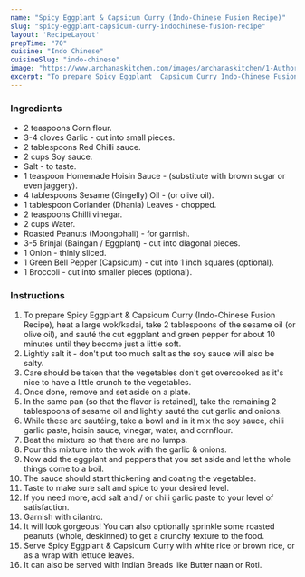 ---
name: "Spicy Eggplant & Capsicum Curry (Indo-Chinese Fusion Recipe)"
slug: "spicy-eggplant-capsicum-curry-indochinese-fusion-recipe"
layout: 'RecipeLayout'
prepTime: "70"
cuisine: "Indo Chinese"
cuisineSlug: "indo-chinese"
image: "https://www.archanaskitchen.com/images/archanaskitchen/1-Author/Lavanya_Krishna/Spicy_eggplant_capsicum_curry.jpg"
excerpt: "To prepare Spicy Eggplant  Capsicum Curry Indo-Chinese Fusion Recipe, heat a large wokkadai, take 2 tablespoons of the sesame oil or olive oil, and sauté the cut eggplant and green pepper for about 10 minutes until they become just a little soft"
---

### Ingredients

- 2 teaspoons Corn flour.
- 3-4 cloves Garlic - cut into small pieces.
- 2 tablespoons Red Chilli sauce.
- 2 cups Soy sauce.
- Salt - to taste.
- 1 teaspoon Homemade Hoisin Sauce - (substitute with brown sugar or even jaggery).
- 4 tablespoons Sesame (Gingelly) Oil - (or olive oil).
- 1 tablespoon Coriander (Dhania) Leaves - chopped.
- 2 teaspoons Chilli vinegar.
- 2 cups Water.
- Roasted Peanuts (Moongphali) - for garnish.
- 3-5 Brinjal (Baingan / Eggplant) - cut into diagonal pieces.
- 1 Onion - thinly sliced.
- 1 Green Bell Pepper (Capsicum) - cut into 1 inch squares (optional).
- 1 Broccoli - cut into smaller pieces (optional).

### Instructions

1. To prepare Spicy Eggplant & Capsicum Curry (Indo-Chinese Fusion Recipe), heat a large wok/kadai, take 2 tablespoons of the sesame oil (or olive oil), and sauté the cut eggplant and green pepper for about 10 minutes until they become just a little soft.
1. Lightly salt it - don't put too much salt as the soy sauce will also be salty.
1. Care should be taken that the vegetables don't get overcooked as it's nice to have a little crunch to the vegetables.
1. Once done, remove and set aside on a plate.
1. In the same pan (so that the flavor is retained), take the remaining 2 tablespoons of sesame oil and lightly sauté the cut garlic and onions.
1. While these are sautéing, take a bowl and in it mix the soy sauce, chili garlic paste, hoisin sauce, vinegar, water, and cornflour.
1. Beat the mixture so that there are no lumps.
1. Pour this mixture into the wok with the garlic & onions.
1. Now add the eggplant and peppers that you set aside and let the whole things come to a boil.
1. The sauce should start thickening and coating the vegetables.
1. Taste to make sure salt and spice to your desired level.
1. If you need more, add salt and / or chili garlic paste to your level of satisfaction.
1. Garnish with cilantro.
1. It will look gorgeous! You can also optionally sprinkle some roasted peanuts (whole, deskinned) to get a crunchy texture to the food.
1. Serve Spicy Eggplant & Capsicum Curry with white rice or brown rice, or as a wrap with lettuce leaves.
1. It can also be served with Indian Breads like Butter naan or Roti.
